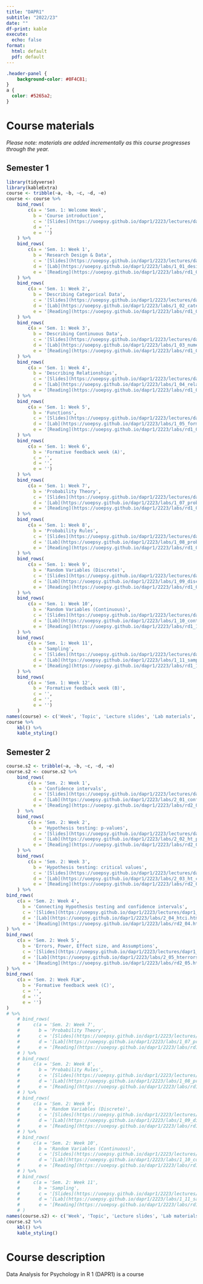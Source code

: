 ```yaml
---
title: "DAPR1"
subtitle: "2022/23"
date: ""
df-print: kable
execute: 
  echo: false
format:
  html: default
  pdf: default
---
```


```css
.header-panel {
    background-color: #0F4C81;
}
a {
  color: #5265a2;
}
```

# Course materials {.tabset .tabset-pills}

*Please note: materials are added incrementally as this course
progresses through the year.*

## Semester 1

```r
library(tidyverse)
library(kableExtra)
course <- tribble(~a, ~b, ~c, ~d, ~e)
course <- course %>%
    bind_rows(
        c(a = 'Sem. 1: Welcome Week',
          b = 'Course introduction',
          c = '[Slides](https://uoepsy.github.io/dapr1/2223/lectures/dapr1_welcome_week.pdf)',
          d = '',
          e = '')
    ) %>%
    bind_rows(
        c(a = 'Sem. 1: Week 1',
          b = 'Research Design & Data',
          c = '[Slides](https://uoepsy.github.io/dapr1/2223/lectures/dapR1_lec1_ResearchDesign-Data.html#1)',
          d = '[Lab](https://uoepsy.github.io/dapr1/2223/labs/1_01_design_and_data.html)',
          e = '[Reading](https://uoepsy.github.io/dapr1/2223/labs/rd1_01.html)')
    ) %>%
    bind_rows(
        c(a = 'Sem. 1: Week 2',
          b = 'Describing Categorical Data',
          c = '[Slides](https://uoepsy.github.io/dapr1/2223/lectures/dapR1_lec2_DescribingCategoricalData.html#1)',
          d = '[Lab](https://uoepsy.github.io/dapr1/2223/labs/1_02_categorical_data.html)',
          e = '[Reading](https://uoepsy.github.io/dapr1/2223/labs/rd1_02.html)')
    ) %>%
    bind_rows(
        c(a = 'Sem. 1: Week 3',
          b = 'Describing Continuous Data',
          c = '[Slides](https://uoepsy.github.io/dapr1/2223/lectures/dapR1_lec3_DescribingContData.html#1)',
          d = '[Lab](https://uoepsy.github.io/dapr1/2223/labs/1_03_numeric_data.html)',
          e = '[Reading](https://uoepsy.github.io/dapr1/2223/labs/rd1_03.html)')
    ) %>%
    bind_rows(
        c(a = 'Sem. 1: Week 4',
          b = 'Describing Relationships',
          c = '[Slides](https://uoepsy.github.io/dapr1/2223/lectures/dapR1_lec4_DescribingRelationships.html#1)',
          d = '[Lab](https://uoepsy.github.io/dapr1/2223/labs/1_04_relationships.html)',
          e = '[Reading](https://uoepsy.github.io/dapr1/2223/labs/rd1_04.html)')
    ) %>%
    bind_rows(
        c(a = 'Sem. 1: Week 5',
          b = 'Functions',
          c = '[Slides](https://uoepsy.github.io/dapr1/2223/lectures/dapR1_lec5_Functions.html#1)',
          d = '[Lab](https://uoepsy.github.io/dapr1/2223/labs/1_05_formative_report_a.html)',
          e = '[Reading](https://uoepsy.github.io/dapr1/2223/labs/rd1_05.html)')
    ) %>%
    bind_rows(
        c(a = 'Sem. 1: Week 6',
          b = 'Formative feedback week (A)',
          c = '',
          d = '',
          e = '')
    ) %>%
    bind_rows(
        c(a = 'Sem. 1: Week 7',
          b = 'Probability Theory',
          c = '[Slides](https://uoepsy.github.io/dapr1/2223/lectures/dapR1_lec6_IntroProbability.html#1)',
          d = '[Lab](https://uoepsy.github.io/dapr1/2223/labs/1_07_prob_theory.html)',
          e = '[Reading](https://uoepsy.github.io/dapr1/2223/labs/rd1_07.html)')
    ) %>%
    bind_rows(
        c(a = 'Sem. 1: Week 8',
          b = 'Probability Rules',
          c = '[Slides](https://uoepsy.github.io/dapr1/2223/lectures/dapR1_lec7_ProbabilityRules.html#1)',
          d = '[Lab](https://uoepsy.github.io/dapr1/2223/labs/1_08_prob_rules.html)',
          e = '[Reading](https://uoepsy.github.io/dapr1/2223/labs/rd1_08.html)')
    ) %>%
    bind_rows(
        c(a = 'Sem. 1: Week 9',
          b = 'Random Variables (Discrete)',
          c = '[Slides](https://uoepsy.github.io/dapr1/2223/lectures/dapR1_lec8_DiscreteProbabilityDist.html#1)',
          d = '[Lab](https://uoepsy.github.io/dapr1/2223/labs/1_09_discrete_dist.html)',
          e = '[Reading](https://uoepsy.github.io/dapr1/2223/labs/rd1_09.html)')
    ) %>%
    bind_rows(
        c(a = 'Sem. 1: Week 10',
          b = 'Random Variables (Continuous)',
          c = '[Slides](https://uoepsy.github.io/dapr1/2223/lectures/dapR1_lec9_ContinuousProbabilityDist.html#1)',
          d = '[Lab](https://uoepsy.github.io/dapr1/2223/labs/1_10_cont_dist.html)',
          e = '[Reading](https://uoepsy.github.io/dapr1/2223/labs/rd1_10.html)')
    ) %>%
    bind_rows(
        c(a = 'Sem. 1: Week 11',
          b = 'Sampling',
          c = '[Slides](https://uoepsy.github.io/dapr1/2223/lectures/dapR1_lec10_Samples-SamplingDist.html#1)',
          d = '[Lab](https://uoepsy.github.io/dapr1/2223/labs/1_11_sampling.html)',
          e = '[Reading](https://uoepsy.github.io/dapr1/2223/labs/rd1_11.html)')
    ) %>%
    bind_rows(
        c(a = 'Sem. 1: Week 12',
          b = 'Formative feedback week (B)',
          c = '',
          d = '',
          e = '')
    )
names(course) <- c('Week', 'Topic', 'Lecture slides', 'Lab materials', 'Readings')
course %>%
    kbl() %>%
    kable_styling()
```

## Semester 2

```r
course.s2 <- tribble(~a, ~b, ~c, ~d, ~e)
course.s2 <- course.s2 %>%
    bind_rows(
        c(a = 'Sem. 2: Week 1',
          b = 'Confidence intervals',
          c = '[Slides](https://uoepsy.github.io/dapr1/2223/lectures/dapr1_2_01_confint_2223.pdf)',
          d = '[Lab](https://uoepsy.github.io/dapr1/2223/labs/2_01_confint.html)',
          e = '[Reading](https://uoepsy.github.io/dapr1/2223/labs/rd2_01.html)')
    )  %>%
    bind_rows(
        c(a = 'Sem. 2: Week 2',
          b = 'Hypothesis testing: p-values',
          c = '[Slides](https://uoepsy.github.io/dapr1/2223/lectures/dapr1_2_02_ht_pvalues.pdf)',
          d = '[Lab](https://uoepsy.github.io/dapr1/2223/labs/2_02_ht_pvalues.html)',
          e = '[Reading](https://uoepsy.github.io/dapr1/2223/labs/rd2_02.html)')
    ) %>%
    bind_rows(
        c(a = 'Sem. 2: Week 3',
          b = 'Hypothesis testing: critical values',
          c = '[Slides](https://uoepsy.github.io/dapr1/2223/lectures/dapr1_2_03_ht_critvalues.pdf)',
          d = '[Lab](https://uoepsy.github.io/dapr1/2223/labs/2_03_ht_critvalues.html)',
          e = '[Reading](https://uoepsy.github.io/dapr1/2223/labs/rd2_03.html)')
    ) %>%
bind_rows(
    c(a = 'Sem. 2: Week 4',
      b = 'Connecting Hypothesis testing and confidence intervals',
      c = '[Slides](https://uoepsy.github.io/dapr1/2223/lectures/dapr1_2_04_htci.pdf)',
      d = '[Lab](https://uoepsy.github.io/dapr1/2223/labs/2_04_htci.html)',
      e = '[Reading](https://uoepsy.github.io/dapr1/2223/labs/rd2_04.html)')
) %>%
bind_rows(
    c(a = 'Sem. 2: Week 5',
      b = 'Errors, Power, Effect size, and Assumptions',
      c = '[Slides](https://uoepsy.github.io/dapr1/2223/lectures/dapr1_2_05_errorspower.pdf)',
      d = '[Lab](https://uoepsy.github.io/dapr1/2223/labs/2_05_hterrorspower.html)',
      e = '[Reading](https://uoepsy.github.io/dapr1/2223/labs/rd2_05.html)')
) %>%
bind_rows(
    c(a = 'Sem. 2: Week FLW',
      b = 'Formative feedback week (C)',
      c = '',
      d = '',
      e = '')
) 
# %>%
    # bind_rows(
    #     c(a = 'Sem. 2: Week 7',
    #       b = 'Probability Theory',
    #       c = '[Slides](https://uoepsy.github.io/dapr1/2223/lectures/dapR1_lec6_IntroProbability.html#1)',
    #       d = '[Lab](https://uoepsy.github.io/dapr1/2223/labs/1_07_prob_theory.html)',
    #       e = '[Reading](https://uoepsy.github.io/dapr1/2223/labs/rd1_07.html)')
    # ) %>%
    # bind_rows(
    #     c(a = 'Sem. 2: Week 8',
    #       b = 'Probability Rules',
    #       c = '[Slides](https://uoepsy.github.io/dapr1/2223/lectures/dapR1_lec7_ProbabilityRules.html#1)',
    #       d = '[Lab](https://uoepsy.github.io/dapr1/2223/labs/1_08_prob_rules.html)',
    #       e = '[Reading](https://uoepsy.github.io/dapr1/2223/labs/rd1_08.html)')
    # ) %>%
    # bind_rows(
    #     c(a = 'Sem. 2: Week 9',
    #       b = 'Random Variables (Discrete)',
    #       c = '[Slides](https://uoepsy.github.io/dapr1/2223/lectures/dapR1_lec8_DiscreteProbabilityDist.html#1)',
    #       d = '[Lab](https://uoepsy.github.io/dapr1/2223/labs/1_09_discrete_dist.html)',
    #       e = '[Reading](https://uoepsy.github.io/dapr1/2223/labs/rd1_09.html)')
    # ) %>%
    # bind_rows(
    #     c(a = 'Sem. 2: Week 10',
    #       b = 'Random Variables (Continuous)',
    #       c = '[Slides](https://uoepsy.github.io/dapr1/2223/lectures/dapR1_lec9_ContinuousProbabilityDist.html#1)',
    #       d = '[Lab](https://uoepsy.github.io/dapr1/2223/labs/1_10_cont_dist.html)',
    #       e = '[Reading](https://uoepsy.github.io/dapr1/2223/labs/rd1_10.html)')
    # ) %>%
    # bind_rows(
    #     c(a = 'Sem. 2: Week 11',
    #       b = 'Sampling',
    #       c = '[Slides](https://uoepsy.github.io/dapr1/2223/lectures/dapR1_lec10_Samples-SamplingDist.html#1)',
    #       d = '[Lab](https://uoepsy.github.io/dapr1/2223/labs/1_11_sampling.html)',
    #       e = '[Reading](https://uoepsy.github.io/dapr1/2223/labs/rd1_11.html)')
    # )
names(course.s2) <- c('Week', 'Topic', 'Lecture slides', 'Lab materials', 'Readings')
course.s2 %>%
    kbl() %>%
    kable_styling()
```

# Course description

Data Analysis for Psychology in R 1 (DAPR1) is a course
